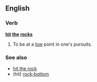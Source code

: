 ==English==

===Verb===
'''[[hit]] [[the]] [[rocks]]'''

# {{idiom}} To be at a [[low]] point in one's pursuits.

===See also===
* [[hit the rock]]
* (hit) [[rock-bottom]]